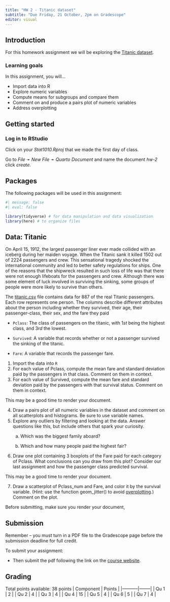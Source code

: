 ```yaml
---
title: "HW 2 - Titanic dataset"
subtitle: "Due Friday, 21 October, 2pm on Gradescope"
editor: visual
---
```


## Introduction

For this homework assignment we will be exploring the [Titanic dataset](https://github.com/stats1010-f22/website/blob/main/hw/data/titanic.csv).

### Learning goals

In this assignment, you will...

-   Import data into R
-   Explore numeric variables
-   Compute means for subgroups and compare them
-   Comment on and produce a pairs plot of numeric variables
-   Address overplotting 

## Getting started

### Log in to RStudio

Click on your *Stat1010.Rproj* that we made the first day of class.

Go to *File* ➛ *New File* ➛ *Quarto Document* and name the document *hw-2* click *create.*


## Packages

The following packages will be used in this assignment:

```r
#| message: false
#| eval: false

library(tidyverse) # for data manipulation and data visualization
library(here) # to organize files
```

## Data: Titanic

On April 15, 1912, the largest passenger liner ever made collided with an iceberg during her maiden voyage. When the Titanic sank it killed 1502 out of 2224 passengers and crew. This sensational tragedy shocked the international community and led to better safety regulations for ships. One of the reasons that the shipwreck resulted in such loss of life was that there were not enough lifeboats for the passengers and crew. Although there was some element of luck involved in surviving the sinking, some groups of people were more likely to survive than others.

The [titanic.csv](https://github.com/stats1010-f22/website/blob/main/hw/data/titanic.csv) file contains data for 887 of the real Titanic passengers. Each row represents one person. The columns describe different attributes about the person including whether they survived, their age, their passenger-class, their sex, and the fare they paid

-   `Pclass`: The class of passengers on the titanic, with $1st$ being the highest class, and $3rd$ the lowest.
-   `Survived`: A variable that records whether or not a passenger survived the sinking of the titanic.

-   `Fare`: A variable that records the passenger fare.

1.  Import the data into `R`
2.  For each value of Pclass, compute the mean fare and standard deviation paid by the passengers in that class. Comment on them in context.
3.  For each value of Survived, compute the mean fare and standard deviation paid by the passengers with that survival status. Comment on them in context.

::: callout-warning
This may be a good time to render your document.
:::

4.  Draw a pairs plot of all numeric variables in the dataset and comment on all scatterplots and histograms. Be sure to use variable names.
5.  Explore any outliers by filtering and looking at the data. Answer questions like this, but include others that spark your curiosity.
    a.  Which was the biggest family aboard?

    b.  Which and how many people paid the highest fair?
6.  Draw one plot containing 3 boxplots of the Fare paid for each category of Pclass. What conclusions can you draw from this plot? Consider our last assignment and how the passenger class predicted survival.

::: callout-warning
This may be a good time to render your document.
:::

7.  Draw a scatterplot of Pclass_num and Fare, and color it by the survival variable. (Hint: use the function geom_jitter() to avoid [overplotting](https://www.data-to-viz.com/caveat/overplotting.html).) Comment on the plot.

::: callout-warning
Before submitting, make sure you render your document,
:::

## Submission

::: callout-warning
Remember -- you must turn in a PDF file to the Gradescope page before the submission deadline for full credit.
:::

To submit your assignment:

-   Then submit the pdf following the link on the [course website](https://stats1010-f22.github.io/website/course-links.html).

## Grading

Total points available: 38 points
| Component | Points |
|-----------|--------|
| Qu 1      | 2      |
| Qu 2      | 4      |
| Qu 3      | 4      |
| Qu 4      | 15     |
| Qu 5      | 4      |
| Qu 6      | 5      |
| Qu 7      | 4      |
